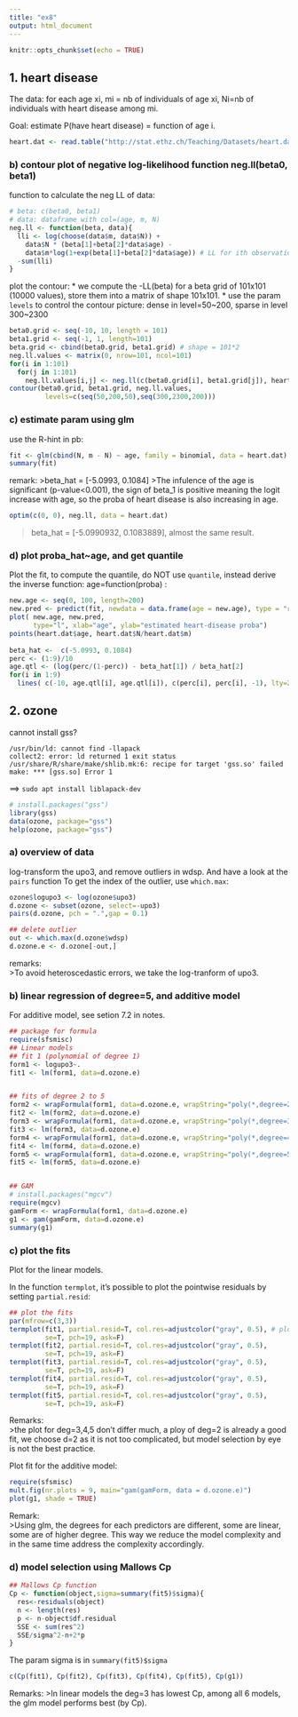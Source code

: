 ```yaml
---
title: "ex8"
output: html_document
---
```


```r
knitr::opts_chunk$set(echo = TRUE)
```

## 1. heart disease

The data: for each age xi, mi = nb of individuals of age xi, Ni=nb of individuals with heart disease among mi. 

Goal: estimate P(have heart disease) = function of age i. 


```r
heart.dat <- read.table("http://stat.ethz.ch/Teaching/Datasets/heart.dat", header=T)
```

### b) contour plot of negative log-likelihood function neg.ll(beta0, beta1)

function to calculate the neg LL of data: 
```r
# beta: c(beta0, beta1)
# data: dataframe with col=(age, m, N)
neg.ll <- function(beta, data){
  lli <- log(choose(data$m, data$N)) + 
    data$N * (beta[1]+beta[2]*data$age) -
    data$m*log(1+exp(beta[1]+beta[2]*data$age)) # LL for ith observation
  -sum(lli)
}
```

plot the contour: 
* we compute the -LL(beta) for a beta grid of 101x101 (10000 values), store them into a matrix of shape 101x101. 
* use the param `levels` to control the contour picture: dense in level=50~200, sparse in level 300~2300

```r
beta0.grid <- seq(-10, 10, length = 101)
beta1.grid <- seq(-1, 1, length=101)
beta.grid <- cbind(beta0.grid, beta1.grid) # shape = 101*2
neg.ll.values <- matrix(0, nrow=101, ncol=101)
for(i in 1:101)
  for(j in 1:101)
    neg.ll.values[i,j] <- neg.ll(c(beta0.grid[i], beta1.grid[j]), heart.dat)
contour(beta0.grid, beta1.grid, neg.ll.values,
         levels=c(seq(50,200,50),seq(300,2300,200)))
```

### c) estimate param using glm
use the R-hint in pb: 

```r
fit <- glm(cbind(N, m - N) ~ age, family = binomial, data = heart.dat)
summary(fit)
```
remark:
>beta_hat = [-5.0993, 0.1084] 
>The infulence of the age is significant (p-value<0.001), the sign of beta_1 is positive meaning the logit increase with age, so the proba of heart disease is also increasing in age. 

```r
optim(c(0, 0), neg.ll, data = heart.dat)
```
  
>beta_hat = [-5.0990932,  0.1083889], almost the same result.

### d) plot proba_hat~age, and get quantile

Plot the fit, to compute the quantile, do NOT use `quantile`, instead derive the inverse function: age=function(proba) :

```r
new.age <- seq(0, 100, length=200)
new.pred <- predict(fit, newdata = data.frame(age = new.age), type = "response")
plot( new.age, new.pred,
      type="l", xlab="age", ylab="estimated heart-disease proba")
points(heart.dat$age, heart.dat$N/heart.dat$m)
 
beta_hat <-  c(-5.0993, 0.1084)
perc <- (1:9)/10
age.qtl <- (log(perc/(1-perc)) - beta_hat[1]) / beta_hat[2]
for(i in 1:9)
  lines( c(-10, age.qtl[i], age.qtl[i]), c(perc[i], perc[i], -1), lty=2)
```


## 2. ozone
cannot install gss? 

```
/usr/bin/ld: cannot find -llapack
collect2: error: ld returned 1 exit status
/usr/share/R/share/make/shlib.mk:6: recipe for target 'gss.so' failed
make: *** [gss.so] Error 1
```

==> `sudo apt install liblapack-dev`


```r
# install.packages("gss")
library(gss)
data(ozone, package="gss")
help(ozone, package="gss")
```

### a) overview of data
log-transform the upo3, and remove outliers in wdsp. And have a look at the `pairs` function
To get the index of the outlier, use `which.max`: 

```r
ozone$logupo3 <- log(ozone$upo3)
d.ozone <- subset(ozone, select=-upo3)
pairs(d.ozone, pch = ".",gap = 0.1)

## delete outlier
out <- which.max(d.ozone$wdsp)
d.ozone.e <- d.ozone[-out,]
```

remarks:  
>To avoid heteroscedastic errors, we take the log-tranform of upo3. 

### b) linear regression of degree=5, and additive model

For additive model, see setion 7.2 in notes. 

```r
## package for formula
require(sfsmisc)
## Linear models
## fit 1 (polynomial of degree 1)
form1 <- logupo3~.
fit1 <- lm(form1, data=d.ozone.e)


## fits of degree 2 to 5
form2 <- wrapFormula(form1, data=d.ozone.e, wrapString="poly(*,degree=2)")
fit2 <- lm(form2, data=d.ozone.e)
form3 <- wrapFormula(form1, data=d.ozone.e, wrapString="poly(*,degree=3)")
fit3 <- lm(form3, data=d.ozone.e)
form4 <- wrapFormula(form1, data=d.ozone.e, wrapString="poly(*,degree=4)")
fit4 <- lm(form4, data=d.ozone.e)
form5 <- wrapFormula(form1, data=d.ozone.e, wrapString="poly(*,degree=5)")
fit5 <- lm(form5, data=d.ozone.e)


## GAM
# install.packages("mgcv")
require(mgcv)
gamForm <- wrapFormula(form1, data=d.ozone.e)
g1 <- gam(gamForm, data=d.ozone.e)
summary(g1)
```

### c) plot the fits

Plot for the linear models. 

In the function `termplot`, it's possible to plot the pointwise residuals by setting `partial.resid`:

```r
## plot the fits
par(mfrow=c(3,3))
termplot(fit1, partial.resid=T, col.res=adjustcolor("gray", 0.5), # plot pointwise residuals
         se=T, pch=19, ask=F)
termplot(fit2, partial.resid=T, col.res=adjustcolor("gray", 0.5), 
         se=T, pch=19, ask=F)
termplot(fit3, partial.resid=T, col.res=adjustcolor("gray", 0.5), 
         se=T, pch=19, ask=F)
termplot(fit4, partial.resid=T, col.res=adjustcolor("gray", 0.5), 
         se=T, pch=19, ask=F)
termplot(fit5, partial.resid=T, col.res=adjustcolor("gray", 0.5), 
         se=T, pch=19, ask=F)
```
Remarks:  
>the plot for deg=3,4,5 don't differ much, a ploy of deg=2 is already a good fit, we choose d=2 as it is not too complicated, but model selection by eye is not the best practice. 


Plot fit for the additive model: 

```r
require(sfsmisc)
mult.fig(nr.plots = 9, main="gam(gamForm, data = d.ozone.e)")
plot(g1, shade = TRUE)
```
Remark:  
>Using glm, the degrees for each predictors are different, some are linear, some are of higher degree. This way we reduce the model complexity and in the same time address the complexity accordingly. 

### d) model selection using Mallows Cp

```r
## Mallows Cp function
Cp <- function(object,sigma=summary(fit5)$sigma){
  res<-residuals(object)
  n <- length(res)
  p <- n-object$df.residual
  SSE <- sum(res^2)
  SSE/sigma^2-n+2*p
}
```
The param sigma is in `summary(fit5)$sigma`

```r
c(Cp(fit1), Cp(fit2), Cp(fit3), Cp(fit4), Cp(fit5), Cp(g1))
```

Remarks:
>In linear models the deg=3 has lowest Cp, among all 6 models, the glm model performs best (by Cp).